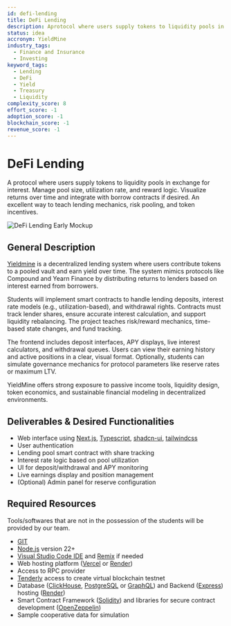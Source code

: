 ```yaml
---
id: defi-lending
title: DeFi Lending
description: Aprotocol where users supply tokens to liquidity pools in exchange for interest. Manage pool size, utilization rate, and reward logic. Visualize returns over time and integrate with borrow contracts if desired. An excellent way to teach lending mechanics, risk pooling, and token incentives.
status: idea
accronym: YieldMine
industry_tags:
  - Finance and Insurance
  - Investing
keyword_tags:
  - Lending
  - DeFi
  - Yield
  - Treasury
  - Liquidity
complexity_score: 8
effort_score: -1
adoption_score: -1
blockchain_score: -1
revenue_score: -1
---
```




# DeFi Lending

A protocol where users supply tokens to liquidity pools in exchange for interest. Manage pool size, utilization rate, and reward logic. Visualize returns over time and integrate with borrow contracts if desired. An excellent way to teach lending mechanics, risk pooling, and token incentives.

![DeFi Lending Early Mockup](/images/project/defi-lending.jpg)

## General Description

[Yieldmine](https://yieldmine.monark.io) is a decentralized lending system where users contribute tokens to a pooled vault and earn yield over time. The system mimics protocols like Compound and Yearn Finance by distributing returns to lenders based on interest earned from borrowers.

Students will implement smart contracts to handle lending deposits, interest rate models (e.g., utilization-based), and withdrawal rights. Contracts must track lender shares, ensure accurate interest calculation, and support liquidity rebalancing. The project teaches risk/reward mechanics, time-based state changes, and fund tracking.

The frontend includes deposit interfaces, APY displays, live interest calculators, and withdrawal queues. Users can view their earning history and active positions in a clear, visual format. Optionally, students can simulate governance mechanics for protocol parameters like reserve rates or maximum LTV.

YieldMine offers strong exposure to passive income tools, liquidity design, token economics, and sustainable financial modeling in decentralized environments.

## Deliverables & Desired Functionalities

- Web interface using [Next.js](https://nextjs.org/), [Typescript](https://www.typescriptlang.org/), [shadcn-ui](https://ui.shadcn.com/), [tailwindcss](https://tailwindcss.com/)
- User authentication 
- Lending pool smart contract with share tracking
- Interest rate logic based on pool utilization
- UI for deposit/withdrawal and APY monitoring
- Live earnings display and position management
- (Optional) Admin panel for reserve configuration

## Required Resources

Tools/softwares that are not in the possession of the students will be provided by our team.

- [GIT](https://git-scm.com/)
- [Node.js](https://nodejs.org/) version 22+
- [Visual Studio Code IDE](https://code.visualstudio.com/) and [Remix](https://remix-project.org/) if needed
- Web hosting platform ([Vercel](https://vercel.com/) or [Render](https://render.com/))
- Access to RPC provider
- [Tenderly](https://tenderly.co/) access to create virtual blockchain testnet
- Database ([ClickHouse](https://clickhouse.com/), [PostgreSQL](https://www.postgresql.org/) or [GraphQL](https://graphql.org/)) and Backend ([Express](https://expressjs.com/)) hosting ([Render](https://render.com/))
- Smart Contract Framework ([Solidity](https://soliditylang.org/)) and libraries for secure contract development ([OpenZeppelin](https://www.openzeppelin.com/))
- Sample cooperative data for simulation